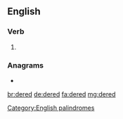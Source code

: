 ==English==

===Verb===
{{head|en|verb form}}

# {{en-past of|dere}}

===Anagrams===
* {{l|en|dreed}}

[[Category:English palindromes]]

[[br:dered]]
[[de:dered]]
[[fa:dered]]
[[mg:dered]]